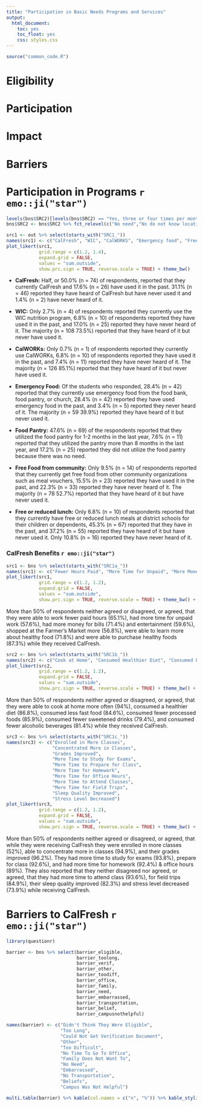 ```yaml
---
title: "Participation in Basic Needs Programs and Services"
output: 
  html_document: 
    toc: yes
    toc_float: yes
    css: styles.css
---
```


```r
source("common_code.R")
```

# Eligibility

# Participation

# Impact

# Barriers








# Participation in Programs `r emo::ji("star")` 

<!---
### CalFresh
**(also known as Food Stamps or SNAP benefits)**

```r
plot_frq(bns$SRC1_1) + xlab("CalFresh")
```

Half, or 50.0% (n = 74) of respondents, reported that they currently CalFresh and 17.6% (n = 26) have used it in the past. 31.1% (n = 46) reported they have heard of CalFresh but have never used it and 1.4% (n = 2) have never heard of it.

### Women, Infant and Children (WIC) nutrition program 

```r
plot_frq(bns$SRC1_2, ylim=c(0,130)) + xlab("WIC Program")
```

Only 2.7% (n = 4) of respondents reported they currently use the WIC nutrition program, 6.8% (n = 10) of respondents reported they have used it in the past, and 17.0% (n = 25) reported they have never heard of it. The majority (n = 108 73.5%) reported that they have heard of it but never have used it.

### CalWORKS 
**(also known as Cash Aid or Welfare)**

```r
plot_frq(bns$SRC1_3, ylim=c(0,150)) + xlab("CalWORKS")
```

Only 0.7% (n = 1) of respondents reported they currently use CalWORKS, 6.8% (n = 10) of respondents reported they have used it in the past, and 7.4% (n = 11) reported they have never heard of it. The majority (n = 126 85.1%) reported that they have heard of it but never have used it.

### Emergency food from food bank, food pantry, or church

```r
plot_frq(bns$SRC1_4) + xlab("Emergency Food (Food Pantry)")
```

Of the students who responded, 28.4% (n = 42) reported that they currently use emergency food from the food bank, food pantry, or church, 28.4% (n = 42) reported they have used emergency food in the past, and 3.4% (n = 5) reported they never heard of it. The majority (n = 59 39.9%) reported they have heard of it but never used it.

**At any time in the last 12 months, have you utilized campus food pantries or local food banks for food?**


```r
levels(bns$SRC2)[levels(bns$SRC2) == "Yes, three or four times per month."] <- "Yes 3-4/mo"
bns$SRC2 <- bns$SRC2 %>% fct_relevel(c("No need","No do not know location", "No do not like food", "Yes 1-2/mo",  "Yes 3-4/mo", "Yes 5-6/mo", "Yes 7-8/mo", "Yes >8/mo"))
```

```r
plot_frq(bns$SRC2, vjust = "center", y.offset = 4) + coord_flip() + xlab("Utilized Campus Food Pantries")
```

47.6% (n = 69) of the respondents reported that they utilized the food pantry for 1-2 months in the last year, 7.6% (n = 11) reported that they utilized the pantry more than 8 months in the last year, and 17.2% (n = 25) reported they did not utilize the food pantry because there was no need.

### Free food from other community organization 
**(meal vouchers, bag of groceries, gleaned produce, etc.)**

```r
plot_frq(bns$SRC1_5) + xlab("Free Food (Meal Vouchers)")
```

Only 9.5% (n = 14) of respondents reported that they currently get free food from other community organizations such as meal vouchers, 15.5% (n = 23) reported they have used it in the past, and 22.3% (n = 33) reported they have never heard of it. The majority (n = 78 52.7%) reported that they have heard of it but have never used it.

### Free or reduced lunch meals at district schools for my children and/or dependents

```r
plot_frq(bns$SRC1_6) + xlab("Free/Reduced Lunch")
```

Only 6.8% (n = 10) of respondents reported that they currently have free or reduced lunch meals at district schools for theit children or dependents, 45.3% (n = 67) reported that they have in the past, and 37.2% (n = 55) reported they have heard of it but have never used it. Only 10.8% (n = 16) reported they have never heard of it.

--->



```r
levels(bns$SRC2)[levels(bns$SRC2) == "Yes, three or four times per month."] <- "Yes 3-4/mo"
bns$SRC2 <- bns$SRC2 %>% fct_relevel(c("No need","No do not know location", "No do not like food", "Yes 1-2/mo",  "Yes 3-4/mo", "Yes 5-6/mo", "Yes 7-8/mo", "Yes >8/mo"))

src1 <- out %>% select(starts_with("SRC1_"))
names(src1) <- c("CalFresh", "WIC", "CalWORKS", "Emergency food", "Free food from community", "Free/reduced school lunch")
plot_likert(src1, 
            grid.range = c(1.2, 1.4),
            expand.grid = FALSE,
            values = "sum.outside",
            show.prc.sign = TRUE, reverse.scale = TRUE) + theme_bw()
```

* **CalFresh:** Half, or 50.0% (n = 74) of respondents, reported that they currently CalFresh and 17.6% (n = 26) have used it in the past. 31.1% (n = 46) reported they have heard of CalFresh but have never used it and 1.4% (n = 2) have never heard of it.

* **WIC:** Only 2.7% (n = 4) of respondents reported they currently use the WIC nutrition program, 6.8% (n = 10) of respondents reported they have used it in the past, and 17.0% (n = 25) reported they have never heard of it. The majority (n = 108 73.5%) reported that they have heard of it but never have used it.

* **CalWORKs:** Only 0.7% (n = 1) of respondents reported they currently use CalWORKs, 6.8% (n = 10) of respondents reported they have used it in the past, and 7.4% (n = 11) reported they have never heard of it. The majority (n = 126 85.1%) reported that they have heard of it but never have used it.

* **Emergency Food:** Of the students who responded, 28.4% (n = 42) reported that they currently use emergency food from the food bank, food pantry, or church, 28.4% (n = 42) reported they have used emergency food in the past, and 3.4% (n = 5) reported they never heard of it. The majority (n = 59 39.9%) reported they have heard of it but never used it.


* **Food Pantry:** 47.6% (n = 69) of the respondents reported that they utilized the food pantry for 1-2 months in the last year, 7.6% (n = 11) reported that they utilized the pantry more than 8 months in the last year, and 17.2% (n = 25) reported they did not utilize the food pantry because there was no need.


* **Free Food from community:** Only 9.5% (n = 14) of respondents reported that they currently get free food from other community organizations such as meal vouchers, 15.5% (n = 23) reported they have used it in the past, and 22.3% (n = 33) reported they have never heard of it. The majority (n = 78 52.7%) reported that they have heard of it but have never used it.

* **Free or reduced lunch:** Only 6.8% (n = 10) of respondents reported that they currently have free or reduced lunch meals at district schools for their children or dependents, 45.3% (n = 67) reported that they have in the past, and 37.2% (n = 55) reported they have heard of it but have never used it. Only 10.8% (n = 16) reported they have never heard of it.



### CalFresh Benefits `r emo::ji("star")`
<!---
### I am/was able to work or worked fewer hours each week in a PAID position.

```r
plot_frq(bns$SRC1a_1) + xlab("Work in Paid Position")
```

29.0% (n = 29) of respondents agreed that they are/were able to work fewer hours in a paid position when they received CalFresh benefits and 17.0% (n = 17) disagreed with the statement. 25.0% (n = 25) neither agreed nor disagreed.

### I have/had more time to do an UNPAID internship or volunteer work.

```r
plot_frq(bns$SRC1a_2) + xlab("More Time for Unpaid Work")
```

20.0% (n = 20) of respondents agreed that they had more time for unpaid work when they received CalFresh benefits and 26.0% (n = 26) disagreed with the statement. 33.0% (n = 33) neither agreed nor disagreed.

### I have/had more money to pay for bills (rent, utility bills, clothes, etc.)

```r
plot_frq(bns$SRC1a_3) + xlab("More Money for Bills")
```

35.0% (n = 35) of respondents agreed that they had more money to pay bills when they received CalFresh benefits and 18.0% (n = 18) disagreed with the statement. 20.0% (n = 20) neither agreed nor disagreed.

### I have/had more money for entertainment and social activities(ex. attending movies, shopping, and bars or parties, etc.)

```r
plot_frq(bns$SRC1a_4) + xlab("More Money for Entertainment") + ylim(c(0,35))
```

31.0% (n = 31) of respondents agreed that they had more money for entertainment and social activities when they received CalFresh benefits and 25.0% (n = 25) disagreed with the statement. 25.0% (n = 20) neither agreed nor disagreed.

### I am/was able to shop/shopped more frequently at the farmers’ market.

```r
plot_frq(bns$SRC1a_5) + xlab("Farmers' Market") + ylim(c(0,35))
```

23.0% (n = 23) of respondents agreed that they were able to shop more at the farmers' market when they received CalFresh benefits and 24.0% (n = 24) disagreed with the statement. 27.0% (n = 27) neither agreed nor disagreed.

### I have/had learned more about healthier foods.

```r
plot_frq(bns$SRC1a_6) + xlab("Learned More about Healthy Foods")
```

48.0% (n = 48) of respondents agreed that they learned more about healthier foods when they received CalFresh benefits and 9.0% (n = 9) disagreed with the statement. 15.0% (n = 15) neither agreed nor disagreed.

### I am/was able to purchase/purchased healthier foods.

```r
plot_frq(bns$SRC1a_7) + xlab("Purchase Healthier Foods")
```

40.0% (n = 40) of respondents agreed that they were able to purchase healthier foods when they received CalFresh benefits and 4.0% (n = 4) disagreed with the statement. 15.0% (n = 15) neither agreed nor disagreed.

### I cook/cooked more frequently at home.

```r
plot_frq(bns$SRC1b_1) + xlab("Cook More Frequently at Home")
```

40.0% (n = 40) of respondents agreed that they were able to cook more frequently at home when they received CalFresh benefits and 2.0% (n = 2) disagreed with the statement. 7.0% (n = 7) neither agreed nor disagreed.

### I consume/consumed a healthier diet.

```r
plot_frq(bns$SRC1b_2) + xlab("Healthier Diet")
```

45.0% (n = 45) of respondents agreed that were able to consume a healthier diet when they received CalFresh benefits and 7.0% (n = 7) disagreed with the statement. 14.0% (n = 14) neither agreed nor disagreed.

### I consume/consumed less fast food.

```r
plot_frq(bns$SRC1b_3) + xlab("Less Fast Food")
```

44.0% (n = 44) of respondents agreed that they eat less fast food when they received CalFresh benefits and 9.0% (n = 9) disagreed with the statement. 11.0% (n = 11) neither agreed nor disagreed.

### I consume/consumed fewer processed foods.

```r
plot_frq(bns$SRC1b_4) + xlab("Less Processed Foods")
```

38.0% (n = 38) of respondents agreed that they eat less processed foods when they received CalFresh benefits and 7.0% (n = 7) disagreed with the statement. 23.0% (n = 23) neither agreed nor disagreed.

### I consume/consumed fewer sugar-sweetened beverages like soda and energy drinks.

```r
plot_frq(bns$SRC1b_5) + xlab("Fewer Sugar-Sweetened Beverages")
```

37.0% (n = 37) of respondents agreed that they drink fewer sugar-sweetened drinks when they received CalFresh benefits and 11.0% (n = 11) disagreed with the statement. 17.0% (n = 17) neither agreed nor disagreed.

### I consume/consumed less alcohol or fewer alcoholic beverages.

```r
plot_frq(bns$SRC1b_6) + xlab("Less Alcoholic Beverages")
```

29.0% (n = 29) of respondents agreed that they drink fewer alcoholic drinks when they received CalFresh benefits and 9.0% (n = 9) disagreed with the statement. 28.0% (n = 28) neither agreed nor disagreed.

### I enroll/enrolled in more classes.

```r
plot_frq(bns$SRC1c_1) + xlab("Enrolled in More Classes")
```

38.0% (n = 38) of respondents agreed that they enrolled in more classes when they received CalFresh benefits and 9.0% (n = 9) disagreed with the statement. 39.0% (n = 39) neither agreed nor disagreed.

### I concentrate/concentrated more in class(es)

```r
plot_frq(bns$SRC1c_2) + xlab("Concentrated in Class")
```

55.0% (n = 55) of respondents agreed that they concentrated more in classes when they received CalFresh benefits and 3.0% (n = 3) disagreed with the statement. 20.0% (n = 20) neither agreed nor disagreed.

### My grades have/had improved

```r
plot_frq(bns$SRC1c_3) + xlab("Grades Improved")
```

41.0% (n = 41) of respondents agreed that their grades improved when they received CalFresh benefits and 2.0% (n = 2) disagreed with the statement. 36.0% (n = 36) neither agreed nor disagreed.

### I have/had more time to study for exams and quizzes

```r
plot_frq(bns$SRC1c_4) + xlab("More Time to Study for Exams")
```

41.0% (n = 41) of respondents agreed that they had more time to study for exams and quizzes when they received CalFresh benefits and 4.0% (n = 4) disagreed with the statement. 34.0% (n = 34) neither agreed nor disagreed.

### I have/had more time to read course materials or prepare for the next class`

```r
plot_frq(bns$SRC1c_5) + xlab("More Time to Read/Prepare for Class")
```

42.4% (n = 42) of respondents agreed that they had more time to read and prepare for their next class when they received CalFresh benefits and 5.1% (n = 5) disagreed with the statement. 33.3% (n = 33) neither agreed nor disagreed.

### I have/had more time to finish homework or course assignments and activities

```r
plot_frq(bns$SRC1c_6) + xlab("More Time to Finish Homework/Activities")
```

41.0% (n = 41) of respondents agreed that they had more time to finish homework and other course assignments when they received CalFresh benefits and 5.0% (n = 5) disagreed with the statement. 32.0% (n = 32) neither agreed nor disagreed.

### I have/had more time to go to my professors’office hours when needed

```r
plot_frq(bns$SRC1c_7) + xlab("More Time to Go to Office Hours")
```

38.0% (n = 38) of respondents agreed that they had more time to go to their professors' office hours when they received CalFresh benefits and 8.0% (n = 8) disagreed with the statement. 35.0% (n = 35) neither agreed nor disagreed.

### I have/had more time to attend all classes as they are scheduled

```r
plot_frq(bns$SRC1c_8) + xlab("More Time to Attend All Classes")
```

39.4% (n = 39) of respondents agreed that they had more time to attend all their classes as they are scheduled when they received CalFresh benefits and 4.0% (n = 4) disagreed with the statement. 34.3% (n = 34) neither agreed nor disagreed.

### I have/had more time to go on field trips or field work placements

```r
plot_frq(bns$SRC1c_9) + xlab("More Time to Go on Field Trips")
```

31.0% (n = 31) of respondents agreed that they had more time to go on field trips or field work placements when they received CalFresh benefits and 8.0% (n = 8) disagreed with the statement. 42.0% (n = 42) neither agreed nor disagreed.

### My sleep quality has/had improved

```r
plot_frq(bns$SRC1c_10) + xlab("Sleep Quality Improved")
```

39.4% (n = 39) of respondents agreed that their sleep quality improved when they received CalFresh benefits and 10.1% (n = 10) disagreed with the statement. 26.3% (n = 26) neither agreed nor disagreed.

### My stress level has/had decreased. (ex. I’m not stressed about having money for food or bills)

```r
plot_frq(bns$SRC1c_11) + xlab("Stress Levels Decreased")
```

34.0% (n = 34) of respondents agreed that their stress levels decreased when they received CalFresh benefits and 9.0% (n = 9) disagreed with the statement. 14.0% (n = 14) neither agreed nor disagreed. Additionally, 35.0% (n = 35) strongly agreed that their stress levels decreased.
--->

```r
src1 <- bns %>% select(starts_with("SRC1a_"))
names(src1) <- c("Fewer Hours Paid", "More Time for Unpaid", "More Money for Bills", "More Money for Entertainment", "Shop More at Farmers' Market", "Learned More about Healthy Foods", "Able to Purchase Healthy Foods")
plot_likert(src1, 
            grid.range = c(1.2, 1.2),
            expand.grid = FALSE,
            values = "sum.outside",
            show.prc.sign = TRUE, reverse.scale = TRUE) + theme_bw() + theme(legend.position = "top")
```

More than 50% of respondents neither agreed or disagreed, or agreed, that they were able to work fewer paid hours (65.1%), had more time for unpaid work (57.6%), had more money for bills (71.4%) and entertainment (59.6%), shopped at the Farmer's Market more (56.8%), were able to learn more about healthy food (71.8%) and were able to purchase healthy foods (87.3%) while they received CalFresh. 

```r
src2 <- bns %>% select(starts_with("SRC1b_"))
names(src2) <- c("Cook at Home", "Consumed Healthier Diet", "Consumed Less Fast Food", "Consumed Fewer Processed Foods", "Consumed Fewer Sweetened Drinks", "Consumed Fewer Alcoholic Beverages")
plot_likert(src2, 
            grid.range = c(1.2, 1.2),
            expand.grid = FALSE,
            values = "sum.outside",
            show.prc.sign = TRUE, reverse.scale = TRUE) + theme_bw() + theme(legend.position = "top")
```
More than 50% of respondents neither agreed or disagreed, or agreed, that they were able to cook at home more often (94%), consumed a healthier diet (86.8%), consumed less fast food (84.6%), consumed fewer processed foods (85.9%), consumed fewer sweetened drinks (79.4%), and consumed fewer alcoholic beverages (81.4%) while they received CalFresh. 

```r

src3 <- bns %>% select(starts_with("SRC1c_"))
names(src3) <- c("Enrolled in More Classes",
                 "Concentrated More in Classes",
                 "Grades Improved",
                 "More Time to Study for Exams",
                 "More Time to Prepare for Class",
                 "More Time for Homework",
                 "More Time for Office Hours",
                 "More Time to Attend Classes",
                 "More Time for Field Trips",
                 "Sleep Quality Improved",
                 "Stress Level Decreased")
plot_likert(src3, 
            grid.range = c(1.2, 1.2),
            expand.grid = FALSE,
            values = "sum.outside",
            show.prc.sign = TRUE, reverse.scale = TRUE) + theme_bw() + theme(legend.position = "top")
```
More than 50% of respondents neither agreed or disagreed, or agreed, that while they were receiving CalFresh they were enrolled in more classes (52%), able to concentrate more in classes (94.9%), and their grades improved (96.2%). They had more time to study for exams (93.8%), prepare for class (92.6%), and had more time for homework (92.4%) & office hours (89%). They also reported that they neither disagreed nor agreed, or agreed, that they had more time to attend class (93.6%), for field trips (84.9%), their sleep quality improved (82.3%) and stress level decreased (73.9%) while receiving CalFresh.  

# Barriers to CalFresh `r emo::ji("star")`

```r
library(questionr)
```

```r
barrier <- bns %>% select(barrier_eligible,
                          barrier_toolong,
                          barrier_verif,
                          barrier_other,
                          barrier_toodiff,
                          barrier_office,
                          barrier_family,
                          barrier_need,
                          barrier_embarrassed,
                          barrier_transportation,
                          barrier_belief,
                          barrier_campusnothelpful)
```

```r
names(barrier) <- c("Didn't Think They Were Eligible",
                    "Too Long",
                    "Could Not Get Verification Document",
                    "Other",
                    "Too Difficult",
                    "No Time To Go To Office",
                    "Family Does Not Want To",
                    "No Need",
                    "Embarrassed",
                    "No Transportation",
                    "Beliefs",
                    "Campus Was Not Helpful")
```

```r
multi.table(barrier) %>% kable(col.names = c("n", "%")) %>% kable_styling()
```

















